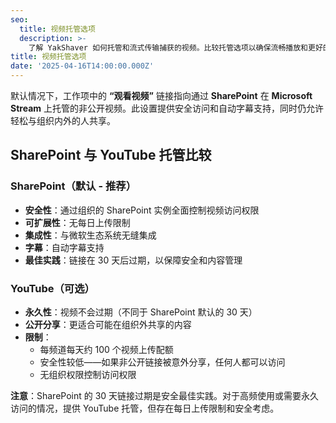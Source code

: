 ```yaml
---
seo:
  title: 视频托管选项
  description: >-
    了解 YakShaver 如何托管和流式传输捕获的视频。比较托管选项以确保流畅播放和更好的团队协作。
title: 视频托管选项
date: '2025-04-16T14:00:00.000Z'
---
```


默认情况下，工作项中的 **“观看视频”** 链接指向通过 **SharePoint** 在 **Microsoft Stream** 上托管的非公开视频。此设置提供安全访问和自动字幕支持，同时仍允许轻松与组织内外的人共享。

## SharePoint 与 YouTube 托管比较

### SharePoint（默认 - 推荐）
- **安全性**：通过组织的 SharePoint 实例全面控制视频访问权限
- **可扩展性**：无每日上传限制
- **集成性**：与微软生态系统无缝集成
- **字幕**：自动字幕支持
- **最佳实践**：链接在 30 天后过期，以保障安全和内容管理

### YouTube（可选）
- **永久性**：视频不会过期（不同于 SharePoint 默认的 30 天）
- **公开分享**：更适合可能在组织外共享的内容
- **限制**：
  - 每频道每天约 100 个视频上传配额
  - 安全性较低——如果非公开链接被意外分享，任何人都可以访问
  - 无组织权限控制访问权限

**注意**：SharePoint 的 30 天链接过期是安全最佳实践。对于高频使用或需要永久访问的情况，提供 YouTube 托管，但存在每日上传限制和安全考虑。